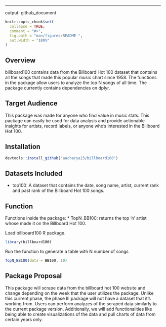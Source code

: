 ---
output: github_document


```r
knitr::opts_chunk$set(
  collapse = TRUE,
  comment = "#>",
  fig.path = "man/figures/README-",
  out.width = "100%"
)
```

 
## Overview 
billboard100 contains data from the Billboard Hot 100 dataset that contains all the songs that made this popular music chart since 1958. The functions in the package allow users to analyze the top N songs of all time. The package currently contains dependencies on dplyr.


## Target Audience
This package was made for anyone who find value in music stats. This package can easily be used for data analysis and provide actionable insights for artists, record labels, or anyone who's interested in the Billboard Hot 100.


## Installation 

```r
devtools::install_github("aacharya23/billboard100")
```

## Datasets Included 
* top100: A dataset that contains the date, song name, artist, current rank and past rank of the Billboard Hot 100 songs. 

## Function

Functions inside the package:
* TopN_BB100: returns the top ’n’ artist whose made it on the Billboard Hot 100. 


Load billboard100 R package. 

```r
library(billboard100)
```

Run the function to generate a table with N number of songs 

```r
TopN_BB100(data = BB100, 10)
```



## Package Proposal 
This package will scrape data from the billboard hot 100 website and change depending on the week that the user utilizes the package. Unlike this current phase, the phase III package will not have a dataset that it's working from. Users can perform analyzes of the scraped data similarly to the current package version. Additionally, we will add functionalities like being able to create visualizations of the data and pull charts of data from certain years only. 

##
